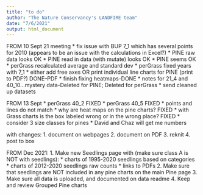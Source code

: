 ```yaml
---
title: "to do"
author: "The Nature Conservancy's LANDFIRE team"
date: "7/6/2021"
output: html_document
---
```


FROM 10 Sept 21 meeting
* fix issue with BUP 7_1 which has several points for 2010 (appears to be an issue with the calculations in Excel?)
    * PINE raw data looks OK
    * PINE read in data (with mutate) looks OK
    * PINE seems OK
    * perGrass recalculated average and standard dev
    * perGrass fixed years with 7_1
* either add free axes OR print individual line charts for PINE (print to PDF?) DONE--PDF
* finish fixing heatmaps-DONE
* notes for 21_4 and 40_10...mystery data-Deleted for PINE;  Deleted for perGrass
* send cleaned up datasets

FROM 13 Sept
* perGrass 40_2 FIXED
* perGrass 40_5 FIXED
* points and lines do not match
* why are heat maps on the pine charts? FIXED
* with Grass charts is the box labeled wrong or in the wrong place? FIXED
* consider 3 size classes for pines
    * David and Chaz will get me numbers
    
with changes:
1. document on webpages
2. document on PDF
3. reknit
4. post to box

FROM Dec 2021:
1. Make new Seedlings page with (make sure class A is NOT with seedlings):
    * charts of 1995-2020 seedlings based on categories
    * charts of 2012-2020 seedlings raw counts
    * links to PDFs
2. Make sure that seedlings are NOT included in any pine charts on the main Pine page
3. Make sure all data is uploaded, and documented on data readme
4. Keep and review Grouped Pine charts







